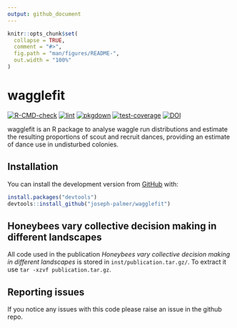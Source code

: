 ```yaml
---
output: github_document
---
```


```r
knitr::opts_chunk$set(
  collapse = TRUE,
  comment = "#>",
  fig.path = "man/figures/README-",
  out.width = "100%"
)
```

# wagglefit

[![R-CMD-check](https://github.com/joseph-palmer/wagglefit/actions/workflows/check-standard.yaml/badge.svg)](https://github.com/joseph-palmer/wagglefit/actions/workflows/check-standard.yaml)
[![lint](https://github.com/joseph-palmer/wagglefit/actions/workflows/lint.yaml/badge.svg)](https://github.com/joseph-palmer/wagglefit/actions/workflows/lint.yaml)
[![pkgdown](https://github.com/joseph-palmer/wagglefit/actions/workflows/pkgdown.yaml/badge.svg)](https://github.com/joseph-palmer/wagglefit/actions/workflows/pkgdown.yaml)
[![test-coverage](https://github.com/joseph-palmer/wagglefit/actions/workflows/test-coverage.yaml/badge.svg)](https://github.com/joseph-palmer/wagglefit/actions/workflows/test-coverage.yaml)
[![DOI](https://zenodo.org/badge/353413244.svg)](https://zenodo.org/badge/latestdoi/353413244)



wagglefit is an R package to analyse waggle run distributions and estimate the resulting proportions of scout and recruit dances, providing an estimate of dance use in undisturbed colonies.

## Installation

You can install the development version from [GitHub](https://github.com/) with:

``` r
install.packages("devtools")
devtools::install_github("joseph-palmer/wagglefit")
```

## Honeybees vary collective decision making in different landscapes

All code used in the publication *Honeybees vary collective decision making in different landscapes* is stored in `inst/publication.tar.gz/`. To extract it use `tar -xzvf publication.tar.gz`.


## Reporting issues

If you notice any issues with this code please raise an issue in the github repo.